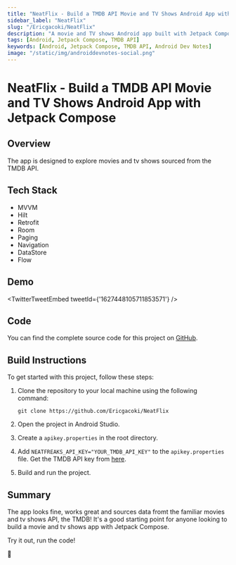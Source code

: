 ```yaml
---
title: "NeatFlix - Build a TMDB API Movie and TV Shows Android App with Jetpack Compose"
sidebar_label: "NeatFlix"
slug: "/Ericgacoki/NeatFlix"
description: "A movie and TV shows Android app built with Jetpack Compose and the TMDB API"
tags: [Android, Jetpack Compose, TMDB API]
keywords: [Android, Jetpack Compose, TMDB API, Android Dev Notes]
image: "/static/img/androiddevnotes-social.png"
---
```



# NeatFlix - Build a TMDB API Movie and TV Shows Android App with Jetpack Compose

## Overview

The app is designed to explore movies and tv shows sourced from the TMDB API.

## Tech Stack

- MVVM
- Hilt
- Retrofit
- Room
- Paging
- Navigation
- DataStore
- Flow

## Demo

<TwitterTweetEmbed
  tweetId={'1627448105711853571'}
/>

## Code

You can find the complete source code for this project on [GitHub](https://github.com/Ericgacoki/NeatFlix).

## Build Instructions

To get started with this project, follow these steps:

1. Clone the repository to your local machine using the following command:

    ```
    git clone https://github.com/Ericgacoki/NeatFlix
    ```
2. Open the project in Android Studio.

3. Create a `apikey.properties` in the root directory.

4. Add `NEATFREAKS_API_KEY="YOUR_TMDB_API_KEY"` to the `apikey.properties` file. Get the TMDB API key from [here](https://developers.themoviedb.org/3/getting-started/introduction).

5. Build and run the project.

## Summary

The app looks fine, works great and sources data fromt the familiar movies and tv shows API, the TMDB! It's a good starting point for anyone looking to build a movie and tv shows app with Jetpack Compose.

Try it out, run the code!

🐣
